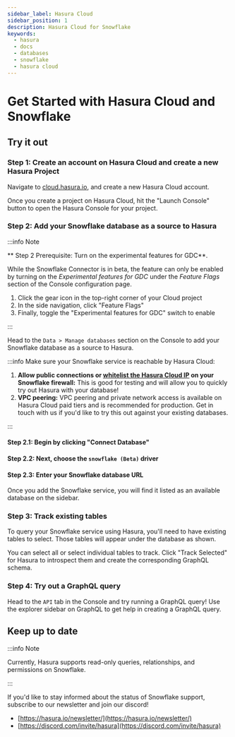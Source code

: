 ```yaml
---
sidebar_label: Hasura Cloud
sidebar_position: 1
description: Hasura Cloud for Snowflake
keywords:
  - hasura
  - docs
  - databases
  - snowflake
  - hasura cloud
---
```



# Get Started with Hasura Cloud and Snowflake

## Try it out

### Step 1: Create an account on Hasura Cloud and create a new Hasura Project

Navigate to
[cloud.hasura.io](https://cloud.hasura.io/signup/?pg=docs&plcmt=body&cta=navigate-to-cloud-hasura-io&tech=default), and
create a new Hasura Cloud account.

Once you create a project on Hasura Cloud, hit the "Launch Console" button to open the Hasura Console for your project.

<Thumbnail src='/img/databases/data-connector/create-project.png' alt='Connect new or existing database' width='1000px' />

### Step 2: Add your Snowflake database as a source to Hasura

:::info Note

** Step 2 Prerequisite: Turn on the experimental features for GDC**.

While the Snowflake Connector is in beta, the feature can only be enabled by turning on the _Experimental features
for GDC_ under the _Feature Flags_ section of the Console configuration page.

1) Click the gear icon in the top-right corner of your Cloud project <br/>
2) In the side navigation, click "Feature Flags" <br/>
3) Finally, toggle the "Experimental features for GDC" switch to enable <br/>

<Thumbnail src='/img/databases/data-connector/settings-feature-flags.png' alt='Turning on experimental features.' width='1000px' />

:::

Head to the `Data > Manage databases` section on the Console to add your Snowflake database as a source to Hasura.

:::info Make sure your Snowflake service is reachable by Hasura Cloud:

1.  **Allow public connections or
    [whitelist the Hasura Cloud IP](/projects/create.mdx#cloud-projects-create-allow-nat-ip) on your Snowflake
    firewall:** This is good for testing and will allow you to quickly try out Hasura with your database!
2.  **VPC peering:** VPC peering and private network access is available on Hasura Cloud paid tiers and is
    recommended for production. Get in touch with us if you'd like to try this out against your existing databases.

:::

#### Step 2.1: Begin by clicking "Connect Database"

<Thumbnail src='/img/databases/data-connector/manage-databases.png' alt='Manage databases' width='1000px' />

#### Step 2.2: Next, choose the `snowflake (Beta)` driver

<Thumbnail src='/img/databases/snowflake/choose-snowflake.png' alt='temp' width='1000px' />

#### Step 2.3: Enter your Snowflake database URL

<Thumbnail
  src='/img/databases/snowflake/database-config.png'
  alt='Setting the Snowflake connection details.'
  width='1000px'
/>

Once you add the Snowflake service, you will find it listed as an available database on the sidebar.

### Step 3: Track existing tables

To query your Snowflake service using Hasura, you'll need to have existing tables to select. Those tables
will appear under the database as shown.

<Thumbnail src='/img/databases/snowflake/track-tables-1.png' alt='Tracking tables.' width='1000px' />

You can select all or select individual tables to track.  Click "Track Selected" for Hasura to introspect them and
create the corresponding GraphQL schema.

<Thumbnail src='/img/databases/snowflake/track-tables-2.png' alt='Tracking tables selected.' width='1000px' />

### Step 4: Try out a GraphQL query

Head to the `API` tab in the Console and try running a GraphQL query! Use the explorer sidebar on GraphQL to get help in
creating a GraphQL query.

<Thumbnail src='/img/databases/snowflake/query.png' alt='Try a GraphQL query' width='1000px' />

## Keep up to date

:::info Note

Currently, Hasura supports read-only queries, relationships, and permissions on Snowflake.

:::

If you'd like to stay informed about the status of Snowflake support, subscribe to our newsletter and join our
discord!

- [https://hasura.io/newsletter/](https://hasura.io/newsletter/)
- [https://discord.com/invite/hasura](https://discord.com/invite/hasura)
